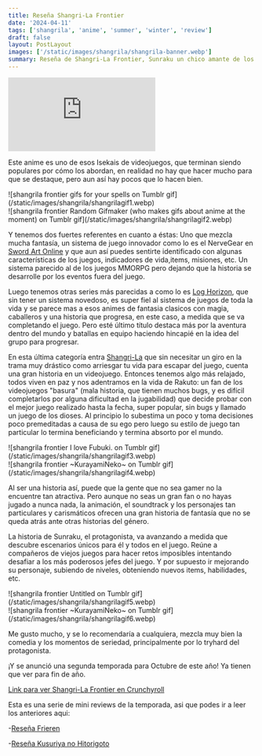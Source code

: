 ```yaml
---
title: Reseña Shangri-La Frontier
date: '2024-04-11'
tags: ['shangrila', 'anime', 'summer', 'winter', 'review']
draft: false
layout: PostLayout
images: ['/static/images/shangrila/shangrila-banner.webp']
summary: Reseña de Shangri-La Frontier, Sunraku un chico amante de los juegos "basura" se aventura en este gran juego hecho "por los dioses".
---
```


<div className="flex">
  <iframe
    src="https://www.youtube.com/embed/AFNZzbQ8tVI?si=aSjry42CcwiqHraV"
    title="YouTube video player Shangri-La Frontier PV"
    frameBorder="0"
    allow="accelerometer; autoplay; clipboard-write; encrypted-media; gyroscope; picture-in-picture; web-share"
    allowFullScreen
    className="min-h-[480px] min-w-[250px] flex-grow sm:min-w-[320px]"
  ></iframe>
</div>
<ReviewImageFooter genre={['action', 'adventure', 'fantasy']} study="C2C" />
<ReviewTitle title="RESEÑA" />

Este anime es uno de esos Isekais de videojuegos, que terminan siendo populares por cómo los abordan, en realidad no hay que hacer mucho para que se destaque, pero aun así hay pocos que lo hacen bien.

<div className="-mx-2 flex flex-wrap overflow-hidden xl:-mx-2">
  <div className="my-1 w-full overflow-hidden self-center px-2 xl:my-1 xl:w-1/2 xl:px-2">
    ![shangrila frontier gifs for your spells on Tumblr gif](/static/images/shangrila/shangrilagif1.webp)
  </div>

  <div className="my-1 w-full overflow-hidden self-center px-2 xl:my-1 xl:w-1/2 xl:px-2">
    ![shangrila frontier Random Gifmaker (who makes gifs about anime at the moment) on Tumblr gif](/static/images/shangrila/shangrilagif2.webp)
  </div>
</div>

Y tenemos dos fuertes referentes en cuanto a éstas: Uno que mezcla mucha fantasía, un sistema de juego innovador como lo es el NerveGear en [Sword Art Online](https://www.crunchyroll.com/es/series/GR49G9VP6/sword-art-online) y que aun así puedes sentirte identificado con algunas características de los juegos, indicadores de vida,items, misiones, etc. Un sistema parecido al de los juegos MMORPG pero dejando que la historia se desarrolle por los eventos fuera del juego.

Luego tenemos otras series más parecidas a como lo es [Log Horizon](https://www.crunchyroll.com/es/series/GRVNMG93Y/log-horizon), que sin tener un sistema novedoso, es super fiel al sistema de juegos de toda la vida y se parece mas a esos animes de fantasia clasicos con magia, caballeros y una historia que progresa, en este caso, a medida que se va completando el juego. Pero esté último título destaca más por la aventura dentro del mundo y batallas en equipo haciendo hincapié en la idea del grupo para progresar.

En esta última categoría entra [Shangri-La](https://www.crunchyroll.com/es/series/G79H23Z8P/shangri-la-frontier) que sin necesitar un giro en la trama muy drástico como arriesgar tu vida para escapar del juego, cuenta una gran historia en un videojuego.
Entonces tenemos algo más relajado, todos viven en paz y nos adentramos en la vida de Rakuto: un fan de los videojuegos "basura" (mala historia, que tienen muchos bugs, y es difícil completarlos por alguna dificultad en la jugabilidad) que decide probar con el mejor juego realizado hasta la fecha, super popular, sin bugs y llamado un juego de los dioses.
Al principio lo subestima un poco y toma decisiones poco premeditadas a causa de su ego
pero luego su estilo de juego tan particular lo termina beneficiando y termina absorto por el mundo.

<div className="-mx-2 flex flex-wrap overflow-hidden xl:-mx-2">
  <div className="my-1 w-full overflow-hidden self-center px-2 xl:my-1 xl:w-1/2 xl:px-2">
    ![shangrila frontier I love Fubuki. on Tumblr gif](/static/images/shangrila/shangrilagif3.webp)
  </div>

  <div className="my-1 w-full overflow-hidden self-center px-2 xl:my-1 xl:w-1/2 xl:px-2">
    ![shangrila frontier ~KurayamiNeko~ on Tumblr gif](/static/images/shangrila/shangrilagif4.webp)
  </div>
</div>

Al ser una historia así, puede que la gente que no sea gamer no la encuentre tan atractiva. Pero aunque no seas un gran fan o no hayas jugado a nunca nada, la animación, el soundtrack y los personajes tan particulares y carismáticos ofrecen una gran historia de fantasía que no se queda atrás ante otras historias del género.

La historia de Sunraku, el protagonista, va avanzando a medida que descubre escenarios únicos para él y todos en el juego. Reúne a compañeros de viejos juegos para hacer retos imposibles intentando desafiar a los más poderosos jefes del juego. Y por supuesto ir mejorando su personaje, subiendo de niveles, obteniendo nuevos items, habilidades, etc.

<div className="-mx-2 flex flex-wrap overflow-hidden xl:-mx-2">
  <div className="my-1 w-full overflow-hidden self-center px-2 xl:my-1 xl:w-1/2 xl:px-2">
    ![shangrila frontier Untitled on Tumblr gif](/static/images/shangrila/shangrilagif5.webp)
  </div>

  <div className="my-1 w-full overflow-hidden self-center px-2 xl:my-1 xl:w-1/2 xl:px-2">
    ![shangrila frontier ~KurayamiNeko~ on Tumblr gif](/static/images/shangrila/shangrilagif6.webp)
  </div>
</div>

Me gusto mucho, y se lo recomendaría a cualquiera, mezcla muy bien la comedia y los momentos de seriedad, principalmente por lo tryhard del protagonista.

¡Y se anunció una segunda temporada para Octubre de este año! Ya tienen que ver para fin de año.

[Link para ver Shangri-La Frontier en Crunchyroll](https://www.crunchyroll.com/es/series/G79H23Z8P/shangri-la-frontier)

Esta es una serie de mini reviews de la temporada, asi que podes ir a leer los anteriores aqui:

-[Reseña Frieren ](/blog/frieren)

-[Reseña Kusuriya no Hitorigoto](/blog/kusuriya)
